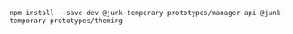 ```shell
npm install --save-dev @junk-temporary-prototypes/manager-api @junk-temporary-prototypes/theming
```
